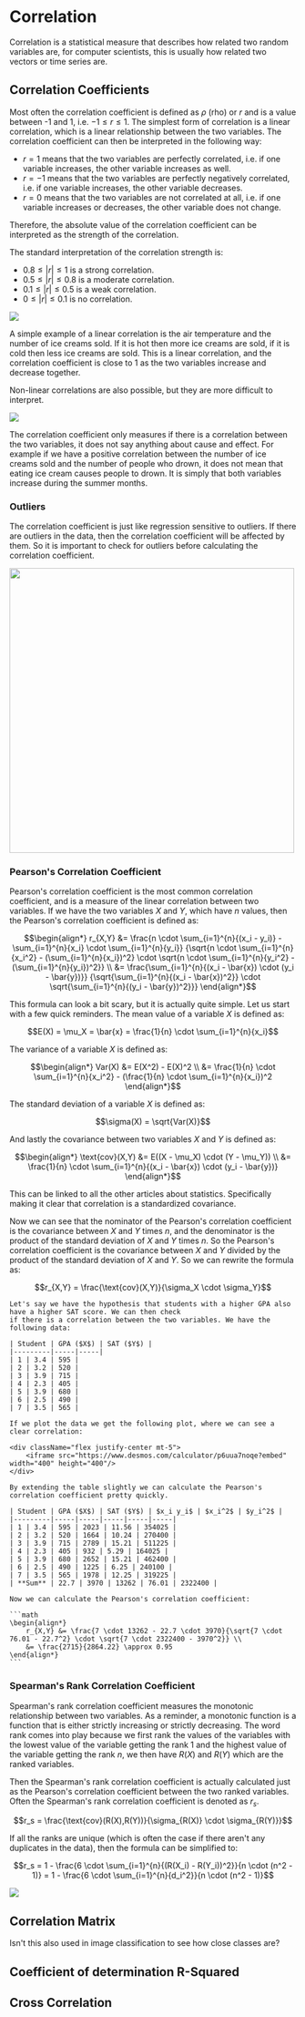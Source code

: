 
# Correlation

Correlation is a statistical measure that describes how related two random variables are, for computer scientists, this
is usually how related two vectors or time series are.

## Correlation Coefficients

Most often the correlation coefficient is defined as $\rho$ (rho) or $r$ and is a value between -1 and 1, i.e.
$-1 \leq r \leq 1$. The simplest form of correlation is a linear correlation, which is a linear relationship between
the two variables. The correlation coefficient can then be interpreted in the following way:

- $r = 1$ means that the two variables are perfectly correlated, i.e. if one variable increases, the other variable
increases as well.
- $r = -1$ means that the two variables are perfectly negatively correlated, i.e. if one variable increases, the
other variable decreases.
- $r = 0$ means that the two variables are not correlated at all, i.e. if one variable increases or decreases, the
other variable does not change.

Therefore, the absolute value of the correlation coefficient can be interpreted as the strength of the correlation.

The standard interpretation of the correlation strength is:

- $0.8 \leq |r| \leq 1$ is a strong correlation.
- $0.5 \leq |r| \leq 0.8$ is a moderate correlation.
- $0.1 \leq |r| \leq 0.5$ is a weak correlation.
- $0 \leq |r| \leq 0.1$ is no correlation.

<Image
    src="/cs/correlationLinear.png"
    caption="Visualizations of linear correlations, positive and negative."
    width={600}
/>

<Callout type="example">
    A simple example of a linear correlation is the air temperature and the number of ice creams sold. If it is hot
    then more ice creams are sold, if it is cold then less ice creams are sold. This is a linear correlation, and the
    correlation coefficient is close to 1 as the two variables increase and decrease together.
</Callout>

Non-linear correlations are also possible, but they are more difficult to interpret.

<Image
    src="/cs/correlationNonLinear.png"
    caption="Visualizations of linear and non-linear correlations. The top left is the linear correlation coeff.,
    the top right is the non-linear correlation coeff."
    width={600}
/>

<Callout type="warning">
    The correlation coefficient only measures if there is a correlation between the two variables, it does not say
    anything about cause and effect. For example if we have a positive correlation between the number of ice creams
    sold and the number of people who drown, it does not mean that eating ice cream causes people to drown. It is
    simply that both variables increase during the summer months.
</Callout>

### Outliers

The correlation coefficient is just like regression sensitive to outliers. If there are outliers in the data, then
the correlation coefficient will be affected by them. So it is important to check for outliers before calculating the
correlation coefficient.

<Image
    src="/cs/correlationOutlier.png"
    caption="An example of an outlier affecting the correlation coefficient."
    width="500"
/>

### Pearson's Correlation Coefficient

Pearson's correlation coefficient is the most common correlation coefficient, and is a measure of the linear correlation
between two variables. If we have the two variables $X$ and $Y$, which have $n$ values, then the Pearson's correlation
coefficient is defined as:

```math
\begin{align*}
r_{X,Y} &= \frac{n \cdot \sum_{i=1}^{n}{(x_i - y_i)} - \sum_{i=1}^{n}{x_i} \cdot \sum_{i=1}^{n}{y_i}}
{\sqrt{n \cdot \sum_{i=1}^{n}{x_i^2} - (\sum_{i=1}^{n}{x_i})^2} \cdot \sqrt{n \cdot \sum_{i=1}^{n}{y_i^2} - (\sum_{i=1}^{n}{y_i})^2}} \\
&= \frac{\sum_{i=1}^{n}{(x_i - \bar{x}) \cdot (y_i - \bar{y})}}
{\sqrt{\sum_{i=1}^{n}{(x_i - \bar{x})^2}} \cdot \sqrt{\sum_{i=1}^{n}{(y_i - \bar{y})^2}}}
\end{align*}
```

This formula can look a bit scary, but it is actually quite simple. Let us start with a few quick reminders. The mean
value of a variable $X$ is defined as:

```math
E(X) = \mu_X = \bar{x} = \frac{1}{n} \cdot \sum_{i=1}^{n}{x_i}
```

The variance of a variable $X$ is defined as:

```math
\begin{align*}
Var(X) &= E(X^2) - E(X)^2 \\
&= \frac{1}{n} \cdot \sum_{i=1}^{n}{x_i^2} - (\frac{1}{n} \cdot \sum_{i=1}^{n}{x_i})^2
\end{align*}
```

The standard deviation of a variable $X$ is defined as:

```math
\sigma(X) = \sqrt{Var(X)}
```

And lastly the covariance between two variables $X$ and $Y$ is defined as:

```math
\begin{align*}
\text{cov}(X,Y) &= E((X - \mu_X) \cdot (Y - \mu_Y)) \\
&= \frac{1}{n} \cdot \sum_{i=1}^{n}{(x_i - \bar{x}) \cdot (y_i - \bar{y})}
\end{align*}
```

<Callout type="todo">
    This can be linked to all the other articles about statistics. Specifically making it clear that correlation is a standardized covariance.
</Callout>

Now we can see that the nominator of the Pearson's correlation coefficient is the covariance between $X$ and $Y$ times
$n$, and the denominator is the product of the standard deviation of $X$ and $Y$ times $n$. So the Pearson's
correlation coefficient is the covariance between $X$ and $Y$ divided by the product of the standard deviation of $X$
and $Y$. So we can rewrite the formula as:

```math
r_{X,Y} = \frac{\text{cov}(X,Y)}{\sigma_X \cdot \sigma_Y}
```

<Callout type="example">

    Let's say we have the hypothesis that students with a higher GPA also have a higher SAT score. We can then check
    if there is a correlation between the two variables. We have the following data:

    | Student | GPA ($X$) | SAT ($Y$) |
    |---------|-----|-----|
    | 1 | 3.4 | 595 |
    | 2 | 3.2 | 520 |
    | 3 | 3.9 | 715 |
    | 4 | 2.3 | 405 |
    | 5 | 3.9 | 680 |
    | 6 | 2.5 | 490 |
    | 7 | 3.5 | 565 |

    If we plot the data we get the following plot, where we can see a clear correlation:

    <div className="flex justify-center mt-5">
        <iframe src="https://www.desmos.com/calculator/p6uua7noqe?embed" width="400" height="400"/>
    </div>

    By extending the table slightly we can calculate the Pearson's correlation coefficient pretty quickly.

    | Student | GPA ($X$) | SAT ($Y$) | $x_i y_i$ | $x_i^2$ | $y_i^2$ |
    |---------|-----|-----|-----|-----|-----|
    | 1 | 3.4 | 595 | 2023 | 11.56 | 354025 |
    | 2 | 3.2 | 520 | 1664 | 10.24 | 270400 |
    | 3 | 3.9 | 715 | 2789 | 15.21 | 511225 |
    | 4 | 2.3 | 405 | 932 | 5.29 | 164025 |
    | 5 | 3.9 | 680 | 2652 | 15.21 | 462400 |
    | 6 | 2.5 | 490 | 1225 | 6.25 | 240100 |
    | 7 | 3.5 | 565 | 1978 | 12.25 | 319225 |
    | **Sum** | 22.7 | 3970 | 13262 | 76.01 | 2322400 |

    Now we can calculate the Pearson's correlation coefficient:

    ```math
    \begin{align*}
        r_{X,Y} &= \frac{7 \cdot 13262 - 22.7 \cdot 3970}{\sqrt{7 \cdot 76.01 - 22.7^2} \cdot \sqrt{7 \cdot 2322400 - 3970^2}} \\
        &= \frac{2715}{2864.22} \approx 0.95
    \end{align*}
    ```

</Callout>

### Spearman's Rank Correlation Coefficient

Spearman's rank correlation coefficient measures the monotonic relationship between two variables. As a reminder, a
monotonic function is a function that is either strictly increasing or strictly decreasing. The word rank comes into
play because we first rank the values of the variables with the lowest value of the variable getting the rank 1 and
the highest value of the variable getting the rank $n$, we then have $R(X)$ and $R(Y)$ which are the ranked variables.

Then the Spearman's rank correlation coefficient is actually calculated just as the Pearson's correlation coefficient
between the two ranked variables. Often the Spearman's rank correlation coefficient is denoted as $r_s$.

```math
r_s = \frac{\text{cov}(R(X),R(Y))}{\sigma_{R(X)} \cdot \sigma_{R(Y)}}
```

If all the ranks are unique (which is often the case if there aren't any duplicates in the data), then the formula can
be simplified to:

```math
r_s = 1 - \frac{6 \cdot \sum_{i=1}^{n}{(R(X_i) - R(Y_i))^2}}{n \cdot (n^2 - 1)} = 1 - \frac{6 \cdot \sum_{i=1}^{n}{d_i^2}}{n \cdot (n^2 - 1)}
```

<Image
    src="/cs/correlationSpearman.png"
    caption="Visualizations of Spearman's rank correlation coefficient compared to Pearson's correlation coefficient."
    width={300}
/>

## Correlation Matrix

Isn't this also used in image classification to see how close classes are?

## Coefficient of determination R-Squared

## Cross Correlation

